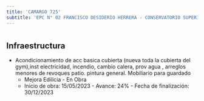 ```yaml
---
title: 'CAMARGO 725'
subtitle: 'EPC N° 02 FRANCISCO DESIDERIO HERRERA - CONSERVATORIO SUPERIOR DE MÚSICA MANUEL DE FALLA - ANEXO 4 - JIN A (EPCJS 02/07°)'
---
```


#
## Infraestructura

* Acondicionamiento  de acc basica cubierta (nueva toda la cubierta del gym),inst electricidad,  incendio, cambio calera, prov agua , arreglos menores de revoques patio. pintura general.  Mobiliario para guardado 
    + Mejora Edilicia - En Obra 
    + Inicio de obra: 15/05/2023 - Avance: 24% - Fecha de finalización: 30/12/2023 




